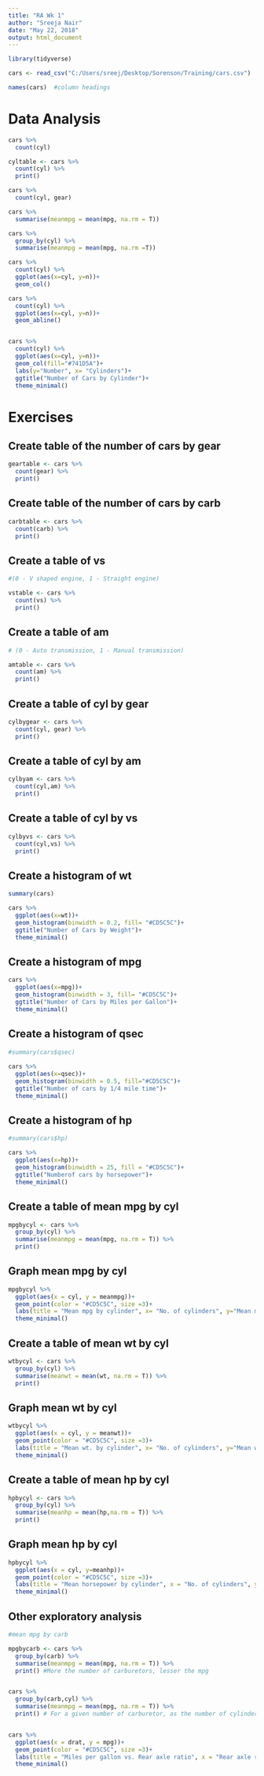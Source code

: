 ```yaml
---
title: "RA Wk 1"
author: "Sreeja Nair"
date: "May 22, 2018"
output: html_document
---
```



```r

library(tidyverse)

```


```r

cars <- read_csv("C:/Users/sreej/Desktop/Sorenson/Training/cars.csv")

names(cars)  #column headings

```


# Data Analysis 

```r

cars %>% 
  count(cyl)

cyltable <- cars %>% 
  count(cyl) %>% 
  print()

cars %>% 
  count(cyl, gear)

cars %>% 
  summarise(meanmpg = mean(mpg, na.rm = T))

cars %>% 
  group_by(cyl) %>% 
  summarise(meanmpg = mean(mpg, na.rm =T))

cars %>% 
  count(cyl) %>% 
  ggplot(aes(x=cyl, y=n))+
  geom_col()

cars %>% 
  count(cyl) %>%
  ggplot(aes(x=cyl, y=n))+
  geom_abline()


cars %>% 
  count(cyl) %>% 
  ggplot(aes(x=cyl, y=n))+
  geom_col(fill="#741D5A")+
  labs(y="Number", x= "Cylinders")+
  ggtitle("Number of Cars by Cylinder")+
  theme_minimal()


```


# Exercises
 
## Create table of the number of cars by gear 
 
 
```r

geartable <- cars %>% 
  count(gear) %>% 
  print()

```

## Create table of the number of cars by carb

```r

carbtable <- cars %>% 
  count(carb) %>% 
  print()

```

## Create a table of vs 

```r

#(0 - V shaped engine, 1 - Straight engine)

vstable <- cars %>% 
  count(vs) %>% 
  print()

```

## Create a table of am 

```r

# (0 - Auto transmission, 1 - Manual transmission)

amtable <- cars %>% 
  count(am) %>% 
  print()

```

## Create a table of cyl by gear

```r

cylbygear <- cars %>%
  count(cyl, gear) %>% 
  print()

```
  
## Create a table of cyl by am 

```r

cylbyam <- cars %>% 
  count(cyl,am) %>% 
  print()

```
  
## Create a table of cyl by vs

```r

cylbyvs <- cars %>%  
  count(cyl,vs) %>% 
  print()

```

## Create a histogram of wt

```r

summary(cars)

cars %>%  
  ggplot(aes(x=wt))+
  geom_histogram(binwidth = 0.2, fill= "#CD5C5C")+
  ggtitle("Number of Cars by Weight")+
  theme_minimal()

```

## Create a histogram of mpg

```r

cars %>%  
  ggplot(aes(x=mpg))+
  geom_histogram(binwidth = 3, fill= "#CD5C5C")+
  ggtitle("Number of Cars by Miles per Gallon")+
  theme_minimal()

```

## Create a histogram of qsec

```r

#summary(cars$qsec)
 
cars %>% 
  ggplot(aes(x=qsec))+
  geom_histogram(binwidth = 0.5, fill="#CD5C5C")+
  ggtitle("Number of cars by 1/4 mile time")+
  theme_minimal()

```

## Create a histogram of hp 

```r

#summary(cars$hp)

cars %>% 
  ggplot(aes(x=hp))+
  geom_histogram(binwidth = 25, fill = "#CD5C5C")+
  ggtitle("Numberof cars by horsepower")+
  theme_minimal()

```

## Create a table of mean mpg by cyl

```r

mpgbycyl <- cars %>% 
  group_by(cyl) %>% 
  summarise(meanmpg = mean(mpg, na.rm = T)) %>% 
  print()

```

## Graph mean mpg by cyl 

```r

mpgbycyl %>% 
  ggplot(aes(x = cyl, y = meanmpg))+
  geom_point(color = "#CD5C5C", size =3)+
  labs(title = "Mean mpg by cylinder", x= "No. of cylinders", y="Mean miles per gallon")+
  theme_minimal()

```

## Create a table of mean wt by cyl

```r

wtbycyl <- cars %>% 
  group_by(cyl) %>% 
  summarise(meanwt = mean(wt, na.rm = T)) %>% 
  print()

```

## Graph mean wt by cyl

```r
wtbycyl %>% 
  ggplot(aes(x = cyl, y = meanwt))+
  geom_point(color = "#CD5C5C", size =3)+
  labs(title = "Mean wt. by cylinder", x= "No. of cylinders", y="Mean weight")+ 
  theme_minimal()

```

## Create a table of mean hp by cyl

```r

hpbycyl <- cars %>% 
  group_by(cyl) %>% 
  summarise(meanhp = mean(hp,na.rm = T)) %>% 
  print()

```

## Graph mean hp by cyl

```r

hpbycyl %>% 
  ggplot(aes(x = cyl, y=meanhp))+
  geom_point(color = "#CD5C5C", size =3)+
  labs(title = "Mean horsepower by cylinder", x = "No. of cylinders", y="Mean horsepower")+
  theme_minimal()

```

## Other exploratory analysis 

```r

#mean mpg by carb

mpgbycarb <- cars %>% 
  group_by(carb) %>% 
  summarise(meanmpg = mean(mpg, na.rm = T)) %>% 
  print() #More the number of carburetors, lesser the mpg  


cars %>% 
  group_by(carb,cyl) %>% 
  summarise(meanmpg = mean(mpg, na.rm = T)) %>% 
  print() # For a given number of carburetor, as the number of cylinders increase, mpg decreases


cars %>% 
  ggplot(aes(x = drat, y = mpg))+
  geom_point(color = "#CD5C5C", size =3)+
  labs(title = "Miles per gallon vs. Rear axle ratio", x = "Rear axle ratio", y = "Miles per gallon")+
  theme_minimal()

```


